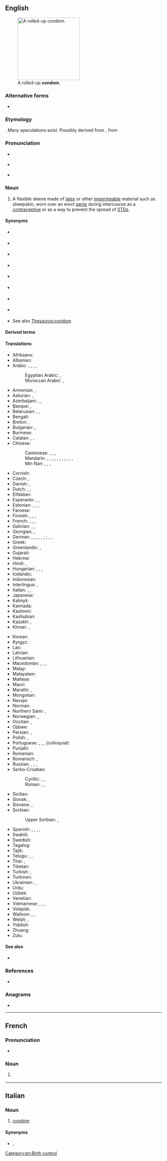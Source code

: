 {{also|Condom}}
==English==
{{wikipedia}}
[[File:Condom rolled.jpg|200px|thumb|right|A rolled-up '''condom'''.]]

===Alternative forms===
* {{l|en|condum}}

===Etymology===
{{unk|en}}. Many speculations exist. Possibly derived from {{cog|it|guantone}}, from {{m|it|guanto||a glove}}

===Pronunciation===
* {{a|UK}} {{IPA|en|/ˈkɒn.dɒm/|/ˈkɒn.dəm/}}
* {{a|US}} {{IPA|en|/ˈkɑn.dəm/|/ˈkʌn.dəm/}}
* {{audio|en|en-us-condom.ogg|Audio (US)}}

===Noun===
{{en-noun}}

# A flexible sleeve made of [[latex]] or other [[impermeable]] material such as sheepskin, worn over an erect [[penis]] during intercourse as a [[contraceptive]] or as a way to prevent the spread of [[STD]]s.

====Synonyms====
{{top2}}
* {{l|en|dinger}} {{qualifier|Australian slang}}<!--haven't heard this since I was a kid though-->
* {{l|en|franger}} {{qualifier|Australian slang}}
* {{l|en|French letter}} {{qualifier|UK}}
* {{l|en|johnny}} {{qualifier|UK slang}}
{{mid2}}
* {{l|en|rubber}} {{qualifier|US slang}}
* {{l|en|raincoat}} {{qualifier|slang}}
* {{l|en|protection}} {{qualifier|euphemism}}
* {{l|en|jimmy hat}} {{qualifier|slang}}
{{bottom}}
* See also [[Thesaurus:condom]]

====Derived terms====
{{der3|en|condomed|condomize|condomless|condomlike|female condom}}

====Translations====
{{trans-top|flexible sleeve worn on the penis}}
* Afrikaans: {{t+|af|kondoom}}
* Albanian: {{t|sq|prezervativ|m}}
* Arabic: {{t|ar|عَازِل ذَكَرِيّ|m}}, {{t|ar|وَاقٍ ذَكَرِيّ|m}}, {{t|ar|كُونْدُوم|m}}, {{t|ar|كَانْدُوم|m}} {{qualifier|colloquial|dialectal}}, {{t|ar|عَازِل طِبِّيّ|m}}
*: Egyptian Arabic: {{t|arz|كوندوم|m|tr=kondom}}, {{t|arz|كاندوم|m|tr=kandom}}
*: Moroccan Arabic: {{t|ary|جلدة|f|tr=jalda}}, {{t|ary|واقي|m|tr=wāqi}}
* Armenian: {{t+|hy|պահպանակ}}, {{t|hy|գանդոն}} {{qualifier|vulgar}}
* Asturian: {{t|ast|condón|m}}, {{t|ast|preservativu|m}}
* Azerbaijani: {{t|az|prezervativ}}, {{t|az|kondom}}, {{t|az|qoruyucu}}
* Basque: {{t|eu|kondoi}}, {{t|eu|preserbatibo}}
* Belarusian: {{t|be|прэзерваты́ў|m}}, {{t|be|кандо́м|m}}, {{t|be|начэ́пнік|m}}
* Bengali: {{t|bn|কন্ডম}}
* Breton: {{t|br|stevell|f}}, {{t+|br|tog|m}}
* Bulgarian: {{t+|bg|кондо́м|m}}, {{t+|bg|презервати́в|m}}
* Burmese: {{t|my|ကွန်ဒုံး}}
* Catalan: {{t+|ca|preservatiu|m}}, {{t+|ca|condó|m}}, {{t|ca|condom|m}}
* Chinese:
*: Cantonese: {{t|yue|避孕套|tr=bei6 jan6 tou3}}, {{t|yue|安全套|tr=on1 cyun4 tou3}}, {{t|yue|如意套|tr=jyu4 ji3 tou3}} {{qualifier|Singapore, Malaysia}}, {{t|yue|套|tr=tou3}} {{qualifier|colloquial}}
*: Mandarin: {{t+|cmn|避孕套|tr=bìyùntào}}, {{t+|cmn|安全套|tr=ānquántào}}, {{t+|cmn|保險套}}, {{t+|cmn|保险套|tr=bǎoxiǎntào}}, {{t+|cmn|衛生套}}, {{t+|cmn|卫生套|tr=wèishēngtào}}, {{t+|cmn|陰莖套}}, {{t+|cmn|阴茎套|tr=yīnjīngtào}}, {{t|cmn|如意套|tr=rúyìtào}} {{qualifier|Singapore & Malaysia}}, {{t+|cmn|套兒}}, {{t+|cmn|套儿|tr=tàor}} {{qualifier|colloquial}}, {{t+|cmn|套套|tr=tàotao}} {{qualifier|colloquial}}
*: Min Nan: {{t|nan|保險套}}, {{t|nan|保险套|tr=pó-hiám-thò}}, {{t|nan|sak-khù}}, {{t|nan|sak-khuh}}
* Cornish: {{t|kw|kondom|m}}
* Czech: {{t+|cs|kondom|m}}, {{t|cs|prezervativ|m}}
* Danish: {{t+|da|kondom}}, {{t|da|præservativ}}
* Dutch: {{t+|nl|condoom|m}}, {{t|nl|capotje|n}}, {{t+|nl|regenjasje|n}} {{qualifier|jocular}}
* Elfdalian: {{t|ovd|tjytågummi|n}}
* Esperanto: {{t|eo|kondomo}}, {{t|eo|preventilo}}, {{t|eo|penisingo}}
* Estonian: {{t+|et|kondoom}}, {{t|et|preservatiiv}}, {{t|et|kumm}} {{qualifier|slang}}, {{t|et|kandoss}} {{qualifier|slang}}
* Faroese: {{t|fo|hít|f}}
* Finnish: {{t+|fi|kondomi}}, {{t+|fi|kortsu}} {{qualifier|colloquial}}, {{t+|fi|kumi}} {{qualifier|colloquial}}, {{t+|fi|spärdäri}} {{qualifier|slang}}
* French: {{t+|fr|préservatif|m}}, {{t+|fr|capote anglaise|f}}, {{t+|fr|capote|f}} {{qualifier|informal}}, {{t+|fr|condom|m}} {{qualifier|Quebec}}
* Galician: {{t+|gl|preservativo|m}}, {{t+|gl|condón|m}} {{qualifier|colloquial}}, {{t|gl|profiláctico|m}}
* Georgian: {{t|ka|პრეზერვატივი}}, {{t|ka|განდონი}} {{qualifier|vulgar}}
* German: {{t+|de|Präservativ|n}}, {{t+|de|Kondom|n}}, {{t+|de|Präser|m}}, {{t+|de|Pariser|m}}, {{t+|de|Gummi|n}} {{qualifier|colloquial}}, {{t|de|Fuffz´cher|?}} {{qualifier|East German|colloquial}}; {{t|de|Puderdose|f}} {{qualifier|Austria|colloquial}} {{g|f}}; {{t|de|Verhüterli|?}} {{qualifier|Switzerland|colloquial}}, {{t|de|Ficktüte|f}} {{qualifier|vulgar}}, {{t|de|Nahkampfsocke|f}} {{qualifier|slang}}
* Greek: {{t+|el|προφυλακτικό|n}}
* Greenlandic: {{t|kl|kondomi}}, {{t|kl|usuup-puua}}
* Gujarati: {{t|gu|નિરોધ|m}}
* Hebrew: {{t+|he|קוֹנְדּוֹם|m|tr=kondóm}}
* Hindi: {{t+|hi|निरोध|m}}, {{t+|hi|कंडोम|?}}
* Hungarian: {{t+|hu|óvszer}}, {{t+|hu|kondom}}, {{t|hu|koton}} {{qualifier|colloquial}}, {{t+|hu|gumi}} {{qualifier|colloquial}}
* Icelandic: {{t+|is|smokkur|m}}
* Indonesian: {{t+|id|kondom}}
* Interlingua: {{t|ia|preservativo}}, {{t|ia|condom}}
* Italian: {{t+|it|preservativo|m}}, {{t+|it|profilattico|m}}, {{t+|it|condom|m}}
* Japanese: {{t+|ja|コンドーム|tr=kondōmu}}
* Kalmyk: {{t|xal|белгвч}}
* Kannada: {{t|kn|ಕಾಂಡಮ್}}
* Kashmiri: {{t|ks|कंडोम}}
* Kashubian: {{t|csb|prezerwatiwa|f}}
* Kazakh: {{t|kk|үрпекқап}}, {{t|kk|мүшеқап}}
* Khmer: {{t|km|ស្រោមក្ត|tr=sraom kdɑɑ}}, {{t|km|អាវភ្លៀង|tr=aav pliəng}}
{{trans-mid}}
* Korean: {{t+|ko|콘돔}}
* Kyrgyz: {{t|ky|презерватив}}
* Lao: {{t|lo|ຖົງຢາງ}}
* Latvian: {{t|lv|prezervatīvs|m}}
* Lithuanian: {{t|lt|prezervatyvas|m}}
* Macedonian: {{t|mk|кондо́м|m}}, {{t|mk|презервати́в|m}}, {{t|mk|курто́н|m}} {{qualifier|vulgar}}, {{t|mk|накурник|m}}
* Malay: {{t|ms|kondom}}
* Malayalam: {{t+|ml|ഉറ}}
* Maltese: {{t|mt|kondo}}
* Maori: {{t|mi|pūkoro ure}}
* Marathi: {{t|mr|निरोध}}, {{t|mr|कॉन्डोम}}
* Mongolian: {{t+|mn|бэлгэвч}}
* Navajo: {{t|nv|akááʼ ałtsoozígíí}}
* Norman: {{t|nrf|capote|f}}
* Northern Sami: {{t|se|kondoma}}, {{t|se|gumme}}
* Norwegian: {{t|no|kondom|m|n}}, {{t|no|gummi|m|n}} {{qualifier|slang}}
* Occitan: {{t|oc|preservatiu|m}}, {{t|oc|condòm|m}}
* Ojibwe: {{t|oj|biindaʼoojigan}}
* Persian: {{t+|fa|کاپوت|tr=kâput}}, {{t+|fa|کاندوم|tr=kândom}}
* Polish: {{t+|pl|prezerwatywa|f}}, {{t+|pl|kondom|m}} {{qualifier|outdated}}
* Portuguese: {{t+|pt|preservativo|m}}, {{t+|pt|camisa-de-vênus|f}}, {{t+|pt|camisinha|f}}, {{t+|pt|capa|f}} (colloquial)
* Punjabi: {{t|pa|ਨਿਰੋਧ|m}}
* Romanian: {{t+|ro|prezervativ|n}}
* Romansch: {{t|rm|condom|m}}, {{t|rm|preservativ|m}}
* Russian: {{t+|ru|презервати́в|m}}, {{t+|ru|кондо́м|m}} {{qualifier|rare}}, {{t+|ru|гондо́н|m}} {{qualifier|vulgar}}, {{t+|ru|резинка|f}} {{qualifier|colloquial}}
* Serbo-Croatian:
*: Cyrillic: {{t|sh|ко̀ндо̄м|m}}, {{t|sh|презерва̀тӣв|m}}, {{t|sh|го̀лдӯн|m}} {{qualifier|colloquial}}
*: Roman: {{t+|sh|kòndōm|m}}, {{t+|sh|prezervàtīv|m}}, {{t|sh|gòldūn|m}} {{qualifier|colloquial}}
* Sicilian: {{t|scn|prisirvativu|m}}
* Slovak: {{t|sk|prezervatív|m}}, {{t|sk|kondóm|m}}
* Slovene: {{t+|sl|kondọ̑m|m}}, {{t|sl|prezervativ|m}}
* Sorbian:
*: Upper Sorbian: {{t|hsb|kondom|m}}, {{t|hsb|prezerwatiw|m}}
* Spanish: {{t+|es|preservativo|m}}, {{t+|es|condón|m}}, {{t+|es|profiláctico|f}}, {{t+|es|goma|f}}, {{t+|es|forro}} {{qualifier|Argentina}}
* Swahili: {{t+|sw|kondomu|9/10}}
* Swedish: {{t+|sv|kondom|c}}
* Tagalog: {{t|tl|kondon}}
* Tajik: {{t|tg|презерватив}}
* Telugu: {{t|te|కండోం}}, {{t+|te|తొడుగు}}, {{t|te|నిరోధ్}}
* Thai: {{t+|th|ถุงยางอนามัย}}, {{t+|th|ถุงยาง}}
* Tibetan: {{t|bo|སྲུང་ཤུབས}}
* Turkish: {{t+|tr|prezervatif}}, {{t+|tr|kondom}}
* Turkmen: {{t|tk|prezerwatiw}}
* Ukrainian: {{t|uk|презервати́в|m}}, {{t|uk|кондо́м|m}}
* Urdu: {{t|ur|کنڈوم|?|tr=kaṇḍom}}
* Uzbek: {{t|uz|prezervativ}}
* Venetian: {{t+|vec|goldon|m}}
* Vietnamese: {{t+|vi|bao cao su}}, {{t|vi|bao dương vật}}, {{t|vi|túi cao su}}, {{t+|vi|áo mưa}}
* Volapük: {{t|vo|tagrodaslivil}}
* Walloon: {{t+|wa|capote inglesse|f}}, {{t+|wa|capote|f}}, {{t|wa|cabounete|f}}
* Welsh: {{t+|cy|condom|m}}, {{t|cy|sach ddyrnu|f}}
* Yiddish: {{t|yi|קאַנדאַם|m}}
* Zhuang: {{t|za|ancienzdauq}}
* Zulu: {{t-needed|zu}}
{{trans-bottom}}

====See also====
* {{pedialite}}

===References===
* {{R:BBS}}

===Anagrams===
* {{anagrams|en|a=cdmnoo|McOndo|mod con}}

[[Category:en:Birth control]]

----

==French==

===Pronunciation===
* {{fr-IPA}}

===Noun===
{{fr-noun|m}}

# {{lb|fr|Quebec}} {{l|en|condom}}

----

==Italian==

===Noun===
{{it-noun|m|-}}

# [[condom#English|condom]]

====Synonyms====
* {{l|it|preservativo}}, {{l|it|profilattico}}